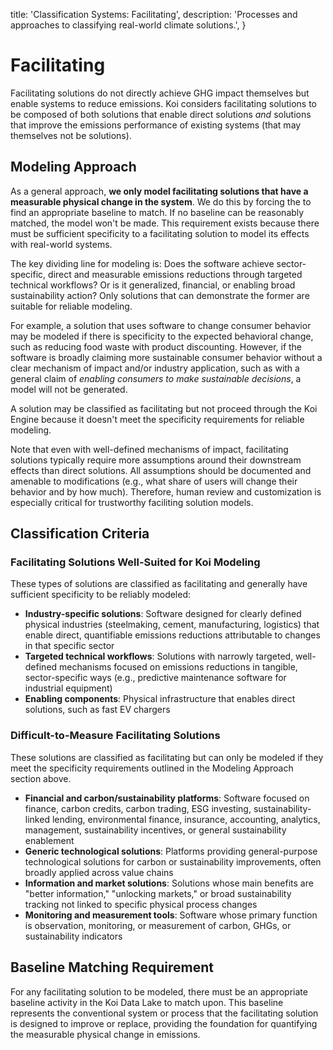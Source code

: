 
  title: 'Classification Systems: Facilitating',
  description:
    'Processes and approaches to classifying real-world climate solutions.',
}

# Facilitating

<PageInformationalData lastModified={lastModified} />

Facilitating solutions do not directly achieve GHG impact themselves but enable systems to reduce emissions. Koi considers facilitating solutions to be composed of both solutions that enable direct solutions *and* solutions that improve the emissions performance of existing systems (that may themselves not be solutions). 

## Modeling Approach

As a general approach, **we only model facilitating solutions that have a measurable physical change in the system**. We do this by forcing the <InternalLink
  href="/docs/data-and-methodology/koi-engine"
  linkText="Koi Engine"
/> to find an appropriate baseline to match. If no baseline can be reasonably matched, the model won't be made. This requirement exists because there must be sufficient specificity to a facilitating solution to model its effects with real-world systems.

The key dividing line for modeling is: Does the software achieve sector-specific, direct and measurable emissions reductions through targeted technical workflows? Or is it generalized, financial, or enabling broad sustainability action? Only solutions that can demonstrate the former are suitable for reliable modeling.

For example, a solution that uses software to change consumer behavior may be modeled if there is specificity to the expected behavioral change, such as reducing food waste with product discounting. However, if the software is broadly claiming more sustainable consumer behavior without a clear mechanism of impact and/or industry application, such as with a general claim of *enabling consumers to make sustainable decisions*, a model will not be generated. 

<Tip>
A solution may be classified as facilitating but not proceed through the Koi Engine because it doesn't meet the specificity requirements for reliable modeling.
</Tip>

Note that even with well-defined mechanisms of impact, facilitating solutions typically require more assumptions around their downstream effects than direct solutions. All assumptions should be documented and amenable to modifications (e.g., what share of users will change their behavior and by how much). Therefore, human review and customization is especially critical for trustworthy faciliting solution models.
## Classification Criteria

### Facilitating Solutions Well-Suited for Koi Modeling

These types of solutions are classified as facilitating and generally have sufficient specificity to be reliably modeled:

- **Industry-specific solutions**: Software designed for clearly defined physical industries (steelmaking, cement, manufacturing, logistics) that enable direct, quantifiable emissions reductions attributable to changes in that specific sector
- **Targeted technical workflows**: Solutions with narrowly targeted, well-defined mechanisms focused on emissions reductions in tangible, sector-specific ways (e.g., predictive maintenance software for industrial equipment)
- **Enabling components**: Physical infrastructure that enables direct solutions, such as fast EV chargers

### Difficult-to-Measure Facilitating Solutions

<Warning>
These solutions are classified as facilitating but can only be modeled if they meet the specificity requirements outlined in the Modeling Approach section above.
</Warning>

- **Financial and carbon/sustainability platforms**: Software focused on finance, carbon credits, carbon trading, ESG investing, sustainability-linked lending, environmental finance, insurance, accounting, analytics, management, sustainability incentives, or general sustainability enablement
- **Generic technological solutions**: Platforms providing general-purpose technological solutions for carbon or sustainability improvements, often broadly applied across value chains
- **Information and market solutions**: Solutions whose main benefits are "better information," "unlocking markets," or broad sustainability tracking not linked to specific physical process changes
- **Monitoring and measurement tools**: Software whose primary function is observation, monitoring, or measurement of carbon, GHGs, or sustainability indicators

## Baseline Matching Requirement

For any facilitating solution to be modeled, there must be an appropriate baseline activity in the Koi Data Lake to match upon. This baseline represents the conventional system or process that the facilitating solution is designed to improve or replace, providing the foundation for quantifying the measurable physical change in emissions.
